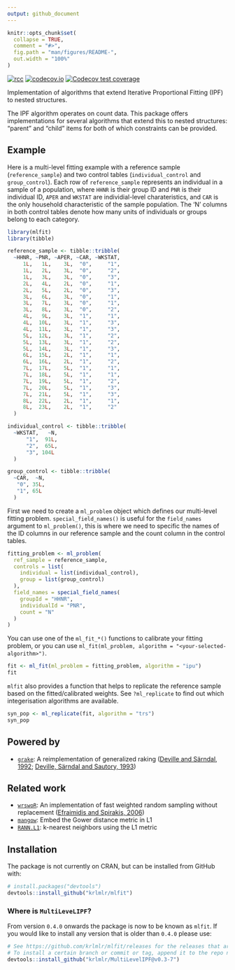 ```yaml
---
output: github_document
---
```


<!-- README.md is generated from README.Rmd. Please edit that file -->

```r
knitr::opts_chunk$set(
  collapse = TRUE,
  comment = "#>",
  fig.path = "man/figures/README-",
  out.width = "100%"
)
```

<!-- badges: start -->
[![rcc](https://github.com/krlmlr/mlfit/workflows/rcc/badge.svg)](https://github.com/krlmlr/mlfit/actions)
[![codecov.io](https://codecov.io/github/krlmlr/mlfit/coverage.svg?branch=master)](https://codecov.io/github/krlmlr/mlfit?branch=master)
[![Codecov test coverage](https://codecov.io/gh/krlmlr/mlfit/branch/master/graph/badge.svg)](https://codecov.io/gh/krlmlr/mlfit?branch=master)
<!-- badges: end -->

Implementation of algorithms that extend Iterative Proportional Fitting (IPF) to nested structures.

The IPF algorithm operates on count data. This package offers implementations for several algorithms that extend this to nested structures: "parent" and "child" items for both of which constraints can be provided.

## Example

Here is a multi-level fitting example with a reference sample (`reference_sample`) and two control tables (`individual_control` and `group_control`). Each row of `reference_sample` represents an individual in a sample of a population, where `HHNR` is their group ID and `PNR` is their individual ID, `APER` and `WKSTAT` are individial-level charateristics, and `CAR` is the only household characteristic of the sample population. The 'N' columns in both control tables denote how many units of individuals or groups belong to each category.

```r
library(mlfit)
library(tibble)

reference_sample <- tibble::tribble(
  ~HHNR, ~PNR, ~APER, ~CAR, ~WKSTAT,
     1L,   1L,    3L,  "0",     "1",
     1L,   2L,    3L,  "0",     "2",
     1L,   3L,    3L,  "0",     "3",
     2L,   4L,    2L,  "0",     "1",
     2L,   5L,    2L,  "0",     "3",
     3L,   6L,    3L,  "0",     "1",
     3L,   7L,    3L,  "0",     "1",
     3L,   8L,    3L,  "0",     "2",
     4L,   9L,    3L,  "1",     "1",
     4L,  10L,    3L,  "1",     "3",
     4L,  11L,    3L,  "1",     "3",
     5L,  12L,    3L,  "1",     "2",
     5L,  13L,    3L,  "1",     "2",
     5L,  14L,    3L,  "1",     "3",
     6L,  15L,    2L,  "1",     "1",
     6L,  16L,    2L,  "1",     "2",
     7L,  17L,    5L,  "1",     "1",
     7L,  18L,    5L,  "1",     "1",
     7L,  19L,    5L,  "1",     "2",
     7L,  20L,    5L,  "1",     "3",
     7L,  21L,    5L,  "1",     "3",
     8L,  22L,    2L,  "1",     "1",
     8L,  23L,    2L,  "1",     "2"
  )

individual_control <- tibble::tribble(
  ~WKSTAT,   ~N,
      "1",  91L,
      "2",  65L,
      "3", 104L
  )

group_control <- tibble::tribble(
  ~CAR,  ~N,
   "0", 35L,
   "1", 65L
  )
```

First we need to create a `ml_problem` object which defines our multi-level fitting problem. `special_field_names()` is useful for the `field_names` argument to `ml_problem()`, this is where we need to specific the names of the ID columns in our reference sample and the count column in the control tables.

```r
fitting_problem <- ml_problem(
  ref_sample = reference_sample, 
  controls = list(
    individual = list(individual_control),
    group = list(group_control)
  ),
  field_names = special_field_names(
    groupId = "HHNR", 
    individualId = "PNR", 
    count = "N"
  )
)
```

You can use one of the `ml_fit_*()` functions to calibrate your fitting problem, or you can use `ml_fit(ml_problem, algorithm = "<your-selected-algorithm>")`.

```r
fit <- ml_fit(ml_problem = fitting_problem, algorithm = "ipu")
fit
```

`mlfit` also provides a function that helps to replicate the reference sample based on the fitted/calibrated weights. See `?ml_replicate` to find out which integerisation algorithms are available.

```r
syn_pop <- ml_replicate(fit, algorithm = "trs")
syn_pop
```

## Powered by

- [`grake`](http://krlmlr.github.io/grake): A reimplementation of generalized raking ([Deville and Särndal, 1992](http://amstat.tandfonline.com/doi/abs/10.1080/01621459.1992.10475217); [Deville, Särndal and Sautory, 1993](http://www.tandfonline.com/doi/abs/10.1080/01621459.1993.10476369))


## Related work

- [`wrswoR`](http://krlmlr.github.io/wrswoR): An implementation of fast weighted random sampling without replacement ([Efraimidis and Spirakis, 2006](http://www.sciencedirect.com/science/article/pii/S002001900500298X))
- [`mangow`](http://krlmlr.github.io/mangow): Embed the Gower distance metric in L1
- [`RANN.L1`](https://github.com/jefferis/RANN/tree/master-L1#readme): k-nearest neighbors using the L1 metric


## Installation

The package is not currently on CRAN, but can be installed from GitHub with:

``` r
# install.packages("devtools")
devtools::install_github("krlmlr/mlfit")
```

### Where is `MultiLeveLIPF`?

From version `0.4.0` onwards the package is now to be known as `mlfit`. If you would like to install any version that is older than `0.4.0` please use:

``` r
# See https://github.com/krlmlr/mlfit/releases for the releases that are available
# To install a certain branch or commit or tag, append it to the repo name, after an @:
devtools::install_github("krlmlr/MultiLevelIPF@v0.3-7")
```
